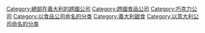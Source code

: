{{Commons category|Ferrero}}
{{Cat main|費列羅公司}}

[[Category:總部在義大利的跨國公司|Category:總部在義大利的跨國公司]]
[[Category:跨國食品公司|Category:跨國食品公司]]
[[Category:巧克力公司|Category:巧克力公司]]
[[Category:以食品公司命名的分类|Category:以食品公司命名的分类]]
[[Category:義大利甜食|Category:義大利甜食]]
[[Category:以意大利公司命名的分类|Category:以意大利公司命名的分类]]